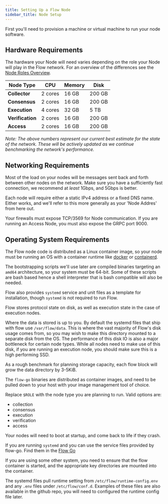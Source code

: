 ```yaml
---
title: Setting Up a Flow Node
sidebar_title: Node Setup
---
```


<!-- [block:api-header]
{
"title": "Setup your Node Hardware"
}
[/block] -->

First you'll need to provision a machine or virtual machine to run your node software.

## Hardware Requirements

The hardware your Node will need varies depending on the role your Node will play in the Flow network. For an overview of the differences see the [Node Roles Overview](/operator/node-roles).

| Node Type        | CPU     | Memory |  Disk  |
|------------------|---------|--------|--------|
| **Collector**    | 2 cores | 16 GB  | 200 GB |
| **Consensus**    | 2 cores | 16 GB  | 200 GB |
| **Execution**    | 4 cores | 32 GB  | 5 TB   |
| **Verification** | 2 cores | 16 GB  | 200 GB |
| **Access**       | 2 cores | 16 GB  | 200 GB |

_Note: The above numbers represent our current best estimate for the state of the network.  These will be actively updated as we continue benchmarking the network's performance._

## Networking Requirements

Most of the load on your nodes will be messages sent back and forth between other nodes on the network. Make sure you have a sufficiently fast connection, we recommend at _least_ 1Gbps, and 5Gbps is better.

Each node will require either a static IPv4 address or a fixed DNS name. Either works, and we'll refer to this more generally as your 'Node Addres' from here out.

<!-- [block:callout]
{
"type": "info",
"body": "Your Node Address must be a publicly routable IPv4 address or valid DNS name that points to your node. This is how other nodes in the network will communicate with you.",
"title": "Node Address Requirements"
}
[/block] -->

Your firewalls must expose TCP/3569 for Node communication. If you are running an Access Node, you must also expose the GRPC port 9000.

## Operating System Requirements

The Flow node code is distributed as a Linux container image, so your node must be running an OS with a container runtime like [docker](https://docker.com) or [containerd](https://containerd.io).

The bootstrapping scripts we'll use later are compiled binaries targeting an `amd64` architecture, so your system must be 64-bit. Some of these scripts are bash based hence a shell interpreter that is bash compatible will also be needed.

Flow also provides `systemd` service and unit files as a template for installation, though `systemd` is not required to run Flow.

<!-- [block:callout]
{
"type": "info",
"title": "Choose Your Own Adventure",
"body": "Flow is distributed in such a way that makes it very system agnostic. You are free to build your own orchestration around how you run your nodes and manage your keys.\n\nFor the remainder of this guide, we cover the most simple case, a single node being hand deployed. This should give you a good sense of what's needed, and you can modify to suit your needs from there.\n\nThe Flow team has tested running nodes on Ubuntu 18.04 and GCP's Container Optimized OS which is based on Chromium OS. If you an unsure where to start, those are good choices."
}
[/block] -->

<!-- [block:api-header]
{
"title": "Setup Data Directories & Disks"
}
[/block] -->

Flow stores protocol state on disk, as well as execution state in the case of execution nodes.

Where the data is stored is up to you. By default the systemd files that ship with flow use `/var/flow/data`. This is where the vast majority of Flow's disk usage comes from, so you may wish to make this directory mounted to a separate disk from the OS. The performance of this disk IO is also a major bottleneck for certain node types. While all nodes need to make use of this disk, if you are running an execution node, you should make sure this is a high performing SSD.

As a rough benchmark for planning storage capacity, each flow block will grow the data directory by 3-5KiB.

<!-- [block:api-header]
{
"title": "Pull the Flow Images"
}
[/block] -->

The `flow-go` binaries are distributed as container images, and need to be pulled down to your host with your image management tool of choice.

Replace `$ROLE` with the node type you are planning to run. Valid options are:

- collection
- consensus
- execution
- verification
- access
  <!-- [block:code]
  {
  "codes": [
  {
  "code": "# Docker\ndocker pull gcr.io/flow-container-registry/${ROLE}:alpha-v0.0.1\n\n# Containerd\nctr images pull gcr.io/flow-container-registry/${ROLE}:alpha-v0.0.1",
  "language": "shell"
  }
  ]
  }
  [/block] -->

<!-- [block:api-header]
{
"title": "Set Your Node to Start"
}
[/block] -->

Your nodes will need to boot at startup, and come back to life if they crash.

If you are running `systemd` and you can use the service files provided by flow-go. Find them in the [Flow Go](https://github.com/onflow/flow-go/tree/master/deploy)

<!-- [block:code]
{
"codes": [
{
"code": "mv ~/flow-${ROLE}.service /etc/systemd/system/.\n\nsystemctl enable flow",
"language": "shell"
}
]
}
[/block] -->

If you are using some other system, you need to ensure that the flow container is started, and the appropriate key directories are mounted into the container.

The systemd files pull runtime setting from `/etc/flow/runtime-config.env` and any `.env` files under `/etc/flow/conf.d`. Examples of these files are also available in the github repo, you will need to configured the runtime config file later.
